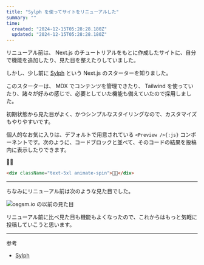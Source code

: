 ```yaml
---
title: "Sylph を使ってサイトをリニューアルした"
summary: ""
time:
  created: "2024-12-15T05:28:28.180Z"
  updated: "2024-12-15T05:28:28.180Z"
---
```


リニューアル前は、 Next.js のチュートリアルをもとに作成したサイトに、自分で機能を追加したり、見た目を整えたりしていました。

しかし、少し前に [Sylph](https://next-sylph-portfolio.vercel.app/) という Next.js のスターターを知りました。

このスターターは、 MDX でコンテンツを管理できたり、 Tailwind を使っていたり、諸々が好みの感じで、必要としていた機能も備えていたので採用しました。

初期状態から見た目がよく、かつシンプルなスタイリングなので、カスタマイズもやりやすいです。

個人的なお気に入りは、デフォルトで用意されている `<Preview />{:js}` コンポーネントです。次のように、コードブロックと並べて、そのコードの結果を投稿内に表示したりできます。

<Preview codeblock>
  <div className="text-5xl animate-spin">😵‍💫</div>
</Preview>

```html
<div className="text-5xl animate-spin">😵‍💫</div>
```

---

ちなみにリニューアル前は次のような見た目でした。

<Image src="/blog/images/osgsm-v2-with-sylph/image1.webp" alt="osgsm.io の以前の見た目" width={900} height={900} />

リニューアル前に比べ見た目も機能もよくなったので、これからはもっと気軽に投稿していこうと思います。

---

参考

- [Sylph](https://next-sylph-portfolio.vercel.app/)

